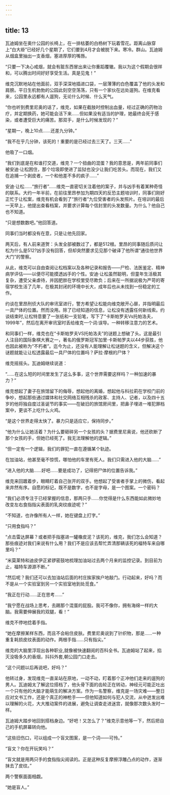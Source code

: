 ```yaml
---
---
---
```

title: 13
---







瓦迪姆坐在奥什公园的长椅上，在一排枯萎的白杨树下玩着雪花。距离山脉穿上“白大褂”已经好几个星期了，它们要到4月才会被脱下来。寒冷。群山。瓦迪姆从烟盒里抽出一支香烟，塞进厚厚的嘴唇。

“只要一下决心戒烟，就会有脏东西冒出来让你重蹈覆辙。我以为这个假期会很祥和，可以腾出时间好好享受生活。真是见鬼！”

维克沉默地站在他面前，双手深深地插进口袋，一层薄薄的白色覆盖了他的头发和肩膀。平日生机勃勃的公园此刻空空荡荡，只有一个家伙在远处遛狗。在维克看来，公园里永远都有人遛狗，无论什么时候、什么天气。

“你也听到费里尼奥的话了，维克，如果在截肢时控制出血量，经过正确的药物治疗，并定期换药，她可能会活下来……但如果没有适当的护理，她最终会死于感染，或者遭受巨大的痛苦。那双手，是什么时候发现的？”

“星期一，晚上10点……还差九分钟。”

“我不在乎几分钟，该死的！重要的是已经过去三天了。三天……”

他吸了一口烟。

“我们到底是在和谁打交道，维克？一个扭曲的混蛋？我的意思是，两年前同事们被安迪·让松困住，那个垃圾即使进了监狱也没少让我们吃苦头。而现在，我们又在追捕一个剥皮者，一个和他差不多的疯子……”

安迪·让松……“旅行者”……维克一直密切关注着他的案子，并与凶手有着某种奇怪的联系。大约一年半前，在前往里昂参加为期四天的反恐主题培训时，同事们刚好正忙于让松案，维克有机会看到了“旅行者”九位受害者的头发照片。在培训的最后一天早上，他提出查看档案，并要求计算每个信封里的头发数量。为什么？他自己也不知道。

“只是想数数吧。”他回答道。

同事们当时都没有在意，只是让他先回家。

两天后，有人前来道贺：头发全部被数过了，都是512根。里昂的同事随后质问让松为什么是512?凶手没有回答，但却突然要求见见那个破译了他所谓“通往他世界大门”的警察。

从此，维克可以自由查阅让松档案以及各种记录和报告——尸检、法医鉴定、精神病学评估——以便尽可能摸透凶手的个性。安迪·让松虽然聪明，但童年生活极其复杂，遭受父亲虐待，并因肥胖在学校里受尽欺负；后来在一所据说极为严苛的寄宿学校生活了几年，在极其封闭的环境中长大，成年后也从未找到一份稳定的工作。

约谈在里昂刑侦大队的审讯室进行，警方希望让松能向维克敞开心扉，并指明最后一具尸体的位置。然而没用。除了已经知道的信息，让松没有透露任何新线索。约谈结束时,让松特意要了一张纸和一支铅笔，写下了“卡斯帕罗夫Vs托帕洛夫，1999年”，然后在离开审讯室时丢给维克一个词:误导。一种转移注意力的艺术。

和同事们一样，维克也在“卡斯帕罗夫VS托帕洛夫”的谜题上想破了头。这是最引人注目的国际象棋大赛之一，著名的俄罗斯冠军加里·卡斯帕罗夫以44步获胜，他也因此被称为“不朽者”。迄今为止，还没有人能理解让松谜题的含义，但解决这个谜题就能让让松透露最后一具尸体的位置吗？萨拉·摩根的尸体？

维克摇摇头。瓦迪姆继续说道：

“……在这么短的时间里发生了这么多事，这个世界需要这样吗？一种加速的暴力？”

维克想起了妻子在旅馆留下的侮辱，想起他的离婚，想起他与科拉莉在学校门前的争吵，想起那些通过媒体和社交网络互相残杀的政客、主持人、记者，以及四十五岁的他将独自度过圣诞节的事实——在破旧的旅馆房间里，把鼻子埋进一堆犯罪档案中，更谈不上吃什么火鸡。

“是这个世界走得太快了。暴力只是适应它，保持同步。”

“他为什么让她活着？为什么要砸碎另一个女孩的头？据费里尼奥说，他还砍断了那个女孩的手，但她已经死了。我无法理解他的逻辑。”

“但一定有一个逻辑，我们的罪犯一直在遵循某个轨迹。

在加油站，他甚至毫不惊慌，哪怕他的车里有死人。我们只需进入他的大脑……”

“进入他的大脑……好吧……要是成功了，记得把尸体的位置告诉我。”

维克来回踱着步，眼睛盯着自己张开的双手。他想起了受害者手掌上的微伤，看起来井然有序。自愿的标记，既不是数字，也不是字母，是一个图案。一个密码？

“我们必须专注于已经掌握的信息，那两只手……你觉得是什么东西能如此微妙地改变左右食指指尖表面的乳突纹痕迹呢？”

“不知道，也许像所有人一样，她在键盘上打字。”

“只用食指吗？”

“点击雷达屏幕？或者把手指塞进一罐橡皮泥？该死的，维克，我们怎么会知道？那些痕迹对我们来说有什么用？我们不是应该去帮忙弄清那辆该死的福特车来自哪里吗？”

“米莫莱特和迪皮伊正紧锣密鼓地梳理加油站过去两个月来的监控记录。到目前为止，福特车源源不断。”

“然后呢？我们还可以去加油站后面的村庄挨家挨户地敲门。行动起来，好吗？而不是从一个实验室到另一个实验室地到处觅食。”

“我正在行动……正在思考……”

“我宁愿在战场上思考，去踢那个混蛋的屁股。我可不像你，拥有海绵一样的大脑。我需要伸展我的双腿，看！”

维克不停地捻着手指。

“她在摩擦某样东西，而且不会粘住皮肤。费里尼奥说到了针织物，那是……一种重复耗损皮纹表面的动作。两根手指……只有指尖。”

维克的大脑里浮现出各种职业,就像被快速翻阅的百科全书。瓦迪姆站了起来，掐灭没吸多久的香烟，抖抖外套,朝公园门口走去。

“这个问题以后再说吧，好吗？”

他转过身，发现维克一直呆站在原地，一动不动，盯着那个正冲他们走来的遛狗的男人。瓦迪姆太了解这位搭档了，他头骨下面的齿轮正在转动，神经元可能正吐出一个只有他的大脑才能萌生的解决方案。作为一名警察，维克是一场灾难——整日应对文书工作，还是个真正的神枪手——但他知道如何与犯人交流，从中迸发出难以理解的火花，大大推动案件的进展，避免让调查走进迷宫，就像那次数头发时一样。

瓦迪姆大踏步地回到搭档身边。“好吧！又怎么了？”维克示意他等一下，然后把自己的手机屏幕转向他。

“这些旧伤口，可以组成一个盲文图案，是一个词——可怜。”

“盲文？你在开玩笑吗？”

“盲文就是用两只手的食指指尖阅读的。正是这种反复摩擦浮雕凸点的动作，逐渐抹去了皮纹。”

两个警察面面相觑。

“她是盲人。”